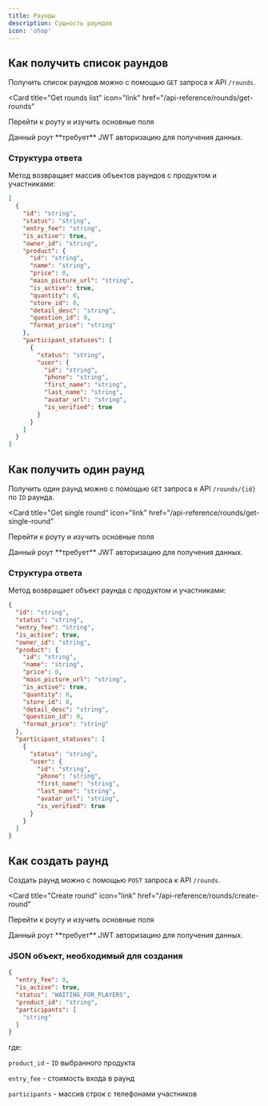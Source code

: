 ```yaml
---
title: Раунды
description: Сущность раундов
icon: 'shop'
---
```


## Как получить список раундов

Получить список раундов можно с помощью `GET` запроса к API `/rounds`.

<Card
  title="Get rounds list"
  icon="link"
  href="/api-reference/rounds/get-rounds"
>
  Перейти к роуту и изучить основные поля
</Card>

<Note>
  Данный роут **требует** JWT авторизацию для получения данных.
</Note>

### Структура ответа

Метод возвращает массив объектов раундов с продуктом и участниками:
```json
[
  {
    "id": "string",
    "status": "string",
    "entry_fee": "string",
    "is_active": true,
    "owner_id": "string",
    "product": {
      "id": "string",
      "name": "string",
      "price": 0,
      "main_picture_url": "string",
      "is_active": true,
      "quantity": 0,
      "store_id": 0,
      "detail_desc": "string",
      "question_id": 0,
      "format_price": "string"
    },
    "participant_statuses": [
      {
        "status": "string",
        "user": {
          "id": "string",
          "phone": "string",
          "first_name": "string",
          "last_name": "string",
          "avatar_url": "string",
          "is_verified": true
        }
      }
    ]
  }
]
```

## Как получить один раунд

Получить один раунд можно с помощью `GET` запроса к API `/rounds/{id}` по `ID` раунда.

<Card
  title="Get single round"
  icon="link"
  href="/api-reference/rounds/get-single-round"
>
  Перейти к роуту и изучить основные поля
</Card>

<Note>
  Данный роут **требует** JWT авторизацию для получения данных.
</Note>

### Структура ответа

Метод возвращает объект раунда с продуктом и участниками:
```json
{
  "id": "string",
  "status": "string",
  "entry_fee": "string",
  "is_active": true,
  "owner_id": "string",
  "product": {
    "id": "string",
    "name": "string",
    "price": 0,
    "main_picture_url": "string",
    "is_active": true,
    "quantity": 0,
    "store_id": 0,
    "detail_desc": "string",
    "question_id": 0,
    "format_price": "string"
  },
  "participant_statuses": [
    {
      "status": "string",
      "user": {
        "id": "string",
        "phone": "string",
        "first_name": "string",
        "last_name": "string",
        "avatar_url": "string",
        "is_verified": true
      }
    }
  ]
}
```

## Как создать раунд

Создать раунд можно с помощью `POST` запроса к API `/rounds`.

<Card
  title="Create round"
  icon="link"
  href="/api-reference/rounds/create-round"
>
  Перейти к роуту и изучить основные поля
</Card>

<Note>
  Данный роут **требует** JWT авторизацию для получения данных.
</Note>

### JSON объект, необходимый для создания

```json
{
  "entry_fee": 0,
  "is_active": true,
  "status": "WAITING_FOR_PLAYERS",
  "product_id": "string",
  "participants": [
    "string"
  ]
}
```

где:

`product_id` - `ID` выбранного продукта

`entry_fee` - стоимость входа в раунд

`participants` - массив строк с телефонами участников